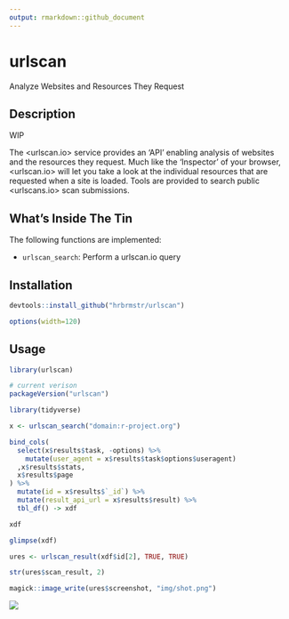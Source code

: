 ```yaml
---
output: rmarkdown::github_document
---
```


# urlscan

Analyze Websites and Resources They Request

## Description

WIP

The <urlscan.io> service provides an 'API' enabling analysis of 
websites and the resources they request. Much like the 'Inspector' of your 
browser, <urlscan.io> will let you take a look at the individual resources 
that are requested when a site is loaded. Tools are provided to search
public <urlscans.io> scan submissions.

## What's Inside The Tin

The following functions are implemented:

- `urlscan_search`: Perform a urlscan.io query

## Installation

```r
devtools::install_github("hrbrmstr/urlscan")
```

```r
options(width=120)
```

## Usage

```r
library(urlscan)

# current verison
packageVersion("urlscan")
```

```r
library(tidyverse)

x <- urlscan_search("domain:r-project.org")

bind_cols(
  select(x$results$task, -options) %>% 
    mutate(user_agent = x$results$task$options$useragent)
  ,x$results$stats, 
  x$results$page
) %>% 
  mutate(id = x$results$`_id`) %>% 
  mutate(result_api_url = x$results$result) %>% 
  tbl_df() -> xdf

xdf

glimpse(xdf)

ures <- urlscan_result(xdf$id[2], TRUE, TRUE)

str(ures$scan_result, 2)

magick::image_write(ures$screenshot, "img/shot.png")
```

![](img/shot.png)